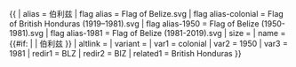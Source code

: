 {{ {{{1<noinclude>|country showdata</noinclude>}}}
| alias = 伯利兹
| flag alias = Flag of Belize.svg
| flag alias-colonial = Flag of British Honduras (1919–1981).svg
| flag alias-1950 = Flag of Belize (1950-1981).svg
| flag alias-1981 = Flag of Belize (1981-2019).svg
| size = {{{size|}}}
| name = {{#if: {{{name|}}} | {{{name|}}} | 伯利兹 }}
| altlink = {{{altlink|}}}
| variant = {{{variant|}}}
<noinclude>
| var1 = colonial
| var2 = 1950
| var3 = 1981
| redir1 = BLZ
| redir2 = BIZ
| related1 = British Honduras
</noinclude>
}}